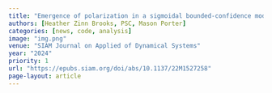 ```yaml
---
title: "Emergence of polarization in a sigmoidal bounded-confidence model of opinion dynamics"
authors: [Heather Zinn Brooks, PSC, Mason Porter]
categories: [news, code, analysis]
image: "img.png"
venue: "SIAM Journal on Applied of Dynamical Systems"
year: "2024"
priority: 1
url: "https://epubs.siam.org/doi/abs/10.1137/22M1527258"
page-layout: article 
---
```






